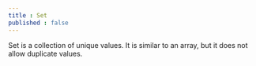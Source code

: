 ```yaml
---
title : Set
published : false
---
```


Set is a collection of unique values. It is similar to an array, but it does not allow duplicate values.